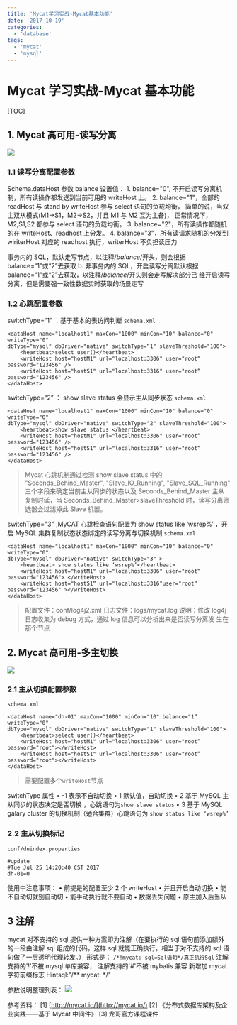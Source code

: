 ```yaml
---
title: 'Mycat学习实战-Mycat基本功能'
date: '2017-10-19'
categories:
  - 'database'
tags:
  - 'mycat'
  - 'mysql'
---
```


# Mycat 学习实战-Mycat 基本功能

[TOC]

## 1. Mycat 高可用-读写分离

![](images/1508308556793.png)

### 1.1 读写分离配置参数

Schema.dataHost 参数 balance 设置值： 1. balance="0", 不开启读写分离机制，所有读操作都发送到当前可用的 writeHost 上。 2. balance="1"，全部的 readHost 与 stand by writeHost 参与 select 语句的负载均衡， 简单的说，当双主双从模式(M1->S1，M2->S2，并且 M1 与 M2 互为主备)， 正常情况下，M2,S1,S2 都参与 select 语句的负载均衡。 3. balance="2"，所有读操作都随机的在 writeHost、readhost 上分发。 4. balance="3"，所有读请求随机的分发到 wiriterHost 对应的 readhost 执行，writerHost 不负担读压力

事务内的 SQL，默认走写节点，以注释/_balance_/开头，则会根据 balance=“1”或“2”去获取 b. 非事务内的 SQL，开启读写分离默认根据 balance=“1”或“2”去获取，以注释/_balance_/开头则会走写解决部分已 经开启读写分离，但是需要强一致性数据实时获取的场景走写

### 1.2 心跳配置参数

switchType=“1” ：基于基本的表访问判断 `schema.xml`

```
<dataHost name="localhost1" maxCon="1000" minCon="10" balance="0" writeType="0"
dbType="mysql" dbDriver="native" switchType=“1" slaveThreshold="100">
    <heartbeat>select user()</heartbeat>
    <writeHost host="hostM1" url="localhost:3306" user="root“ password="123456" />
    <writeHost host="hostS1" url="localhost:3316" user="root“ password="123456" />
</dataHost>
```

switchType=“2” ： show slave status 会显示主从同步状态 `schema.xml`

```
<dataHost name="localhost1" maxCon="1000" minCon="10" balance="0" writeType="0"
dbType="mysql" dbDriver="native" switchType="2" slaveThreshold="100">
    <heartbeat>show slave status </heartbeat>
    <writeHost host="hostM1" url="localhost:3306" user="root“ password="123456" />
    <writeHost host="hostS1" url="localhost:3316" user="root“ password="123456" />
</dataHost>
```

> Mycat 心跳机制通过检测 show slave status 中的 "Seconds_Behind_Master", "Slave_IO_Running", "Slave_SQL_Running" 三个字段来确定当前主从同步的状态以及 Seconds_Behind_Master 主从复制时延，当 Seconds_Behind_Master>slaveThreshold 时，读写分离筛选器会过滤掉此 Slave 机器。

switchType="3" ,MyCAT 心跳检查语句配置为 show status like ‘wsrep%’ ，开启 MySQL 集群复制状态状态绑定的读写分离与切换机制 `schema.xml`

```
<dataHost name="localhost1" maxCon="1000" minCon="10" balance="0" writeType="0"
dbType="mysql" dbDriver="native" switchType="3" >
    <heartbeat> show status like ‘wsrep%’</heartbeat>
    <writeHost host="hostM1" url="localhost:3306" user="root“ password="123456"> </writeHost>
    <writeHost host="hostS1“ url="localhost:3316"user="root“ password="123456" ></writeHost>
</dataHost>
```

> 配置文件：conf/log4j2.xml 日志文件：logs/mycat.log 说明：修改 log4j 日志收集为 debug 方式，通过 log 信息可以分析出来是否读写分离发 生在那个节点

## 2. Mycat 高可用-多主切换

![](images/1508309403567.png)

### 2.1 主从切换配置参数

`schema.xml`

```
<dataHost name="dh-01" maxCon="1000" minCon="10" balance="1“ writeType="0"
dbType="mysql" dbDriver="native" switchType="1" slaveThreshold="100">
    <heartbeat>select user()</heartbeat>
    <writeHost host="hostM1" url="localhost:3306" user="root“ password="root"></writeHost>
    <writeHost host="hostS1" url="localhost:3306" user="root“ password="root"></writeHost>
</dataHost>
```

> 需要配置多个`writeHost`节点

switchType 属性 • -1 表示不自动切换 • 1 默认值，自动切换 • 2 基于 MySQL 主从同步的状态决定是否切换 ，心跳语句为`show slave status` • 3 基于 MySQL galary cluster 的切换机制（适合集群）心跳语句为 `show status like ‘wsrep%’`

### 2.2 主从切换标记

`conf/dnindex.properties`

```
#update
#Tue Jul 25 14:20:40 CST 2017
dh-01=0
```

使用中注意事项： • 前提是的配置至少 2 个 writeHost • 并且开启自动切换 • 能不自动切就别自动切 • 能手动执行就不要自动 • 数据丢失问题 • 原主加入后当从

## 3 注解

mycat 对不支持的 sql 提供一种方案即为注解（在要执行的 sql 语句前添加额外的一段由注解 sql 组成的代码，这样 sql 就能正确执行，相当于对不支持的 sql 语句做了一层透明代理转发。） 形式是： `/*!mycat: sql=Sql语句*/真正执行Sql` 注解支持的'!'不被 mysql 单库兼容， 注解支持的'#'不被 mybatis 兼容 新增加 mycat 字符前缀标志 Hintsql:"/\*\* mycat: \*/"

参数说明整理列表： ![](images/1508313125360.png)

参考资料： [1] [http://mycat.io/](http://mycat.io/) [2] 《分布式数据库架构及企业实践——基于 Mycat 中间件》 [3] 龙哥官方课程课件
